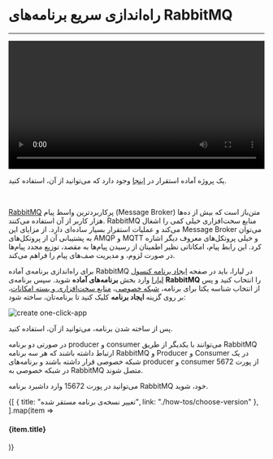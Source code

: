 

<Layout>
<Head>
<title>مستندات راه‌اندازی سریع برنامه‌های rabbitmq - لیارا</title>
</Head>

# راه‌اندازی سریع برنامه‌های RabbitMQ
<hr className="mb-2" />

<video
  src="https://files.liara.ir/liara/rabbitmq/rabbitmq.mp4"
  controls="controls"
  className="block w-full"
  width="100%"
/>
<div className="h-2" />

<Alert variant="success">
<p>
یک پروژه آماده استقرار در <a href="https://github.com/liara-cloud/rabbitmq-getting-started.git" className="text-[#2196f3] ">اینجا</a> وجود دارد که می‌توانید از آن، استفاده کنید.
</p>
</Alert>

<br />

<a href="https://www.rabbitmq.com/" className="text-[#2196f3] ">RabbitMQ</a> پرکاربردترین واسط پیام (Message Broker) متن‌باز است که بیش از ده‌ها هزار کاربر از آن استفاده می‌کنند. RabbitMQ منابع سخت‌افزاری خیلی کمی را اشغال می‌کند و عملیات استقرار بسیار ساده‌ای دارد. از مزایای این Message Broker می‌توان به پشتیبانی آن از پروتکل‌های AMQP و MQTT و خیلی پروتکل‌های معروف دیگر اشاره کرد. این رابط پیام، امکاناتی نظیر اطمینان از رسیدن پیام‌ها به مقصد، توزیع مجدد پیام‌ها در صورت لزوم، و مدیریت صف‌های پیام را فراهم می‌کند.


<div className="h-4" />

برای راه‌اندازی برنامه‌ی آماده RabbitMQ در لیارا، باید در صفحه <a href="https://console.liara.ir/apps/create" className="text-[#2196f3] ">ایجاد برنامه‌ کنسول لیارا</a> وارد بخش <b>برنامه‌های آماده</b> شوید.
سپس برنامه‌ی <b>RabbitMQ</b> 
را انتخاب کنید و پس از انتخاب شناسه یکتا برای برنامه، <a href="/paas/details/private-network" className="text-[#2196f3] ">شبکه خصوصی</a>، <a href="/paas/details/plans/about" className="text-[#2196f3] ">منابع سخت‌افزاری و بسته امکانات</a>، بر روی گزینه <b>ایجاد برنامه</b> کلیک کنید تا برنامه‌تان، ساخته شود:
<div className="h-4" />
<img src="https://files.liara.ir/docs/rabbitmq/rabbitmq.gif" alt="create one-click-app" />


<div className="h-4" />

پس از ساخته شدن برنامه، می‌توانید از آن، استفاده کنید.
<div className="h-2" />
<Alert variant="warning">
<p>
در صورتی دو برنامه producer و consumer می‌توانند با یکدیگر از طریق RabbitMQ ارتباط داشته باشند که هر سه برنامه RabbitMQ و Producer و Consumer در یک شبکه خصوصی قرار داشته باشند و برنامه‌های producer و consumer از پورت 5672 در شبکه خصوصی به RabbitMQ متصل شوند.
</p>
</Alert>
<Alert variant="info">
<p>
می‌توانید در پورت <Important>15672</Important> وارد داشبرد برنامه RabbitMQ خود، شوید.
</p>
</Alert>

<Section id="see-also" title="همچنین بخوانید:" />

<div className='h-2' />
<div className="grid md:grid-cols-1 gap-4">
            {[
      {
        title: "تغییر نسخه‌ی برنامه مستقر شده",
        link: "./how-tos/choose-version"
      },
  ].map(item =>
    <Link href={item.link}>
    <Card className="flex cursor-pointer w-full items-center justify-between">
        <div className="flex items-center gap-3">
        <h4>
            {item.title}
        </h4>
        </div>
        <GoArrowLeft className="ml-1" />
    </Card>
    </Link>
            )}
</div>



</Layout>